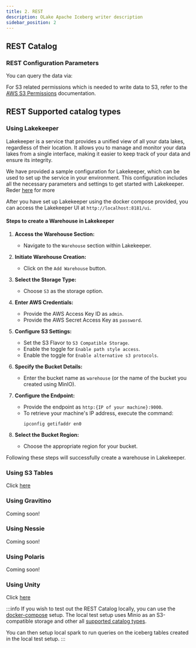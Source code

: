 ```yaml
---
title: 2. REST
description: OLake Apache Iceberg writer description
sidebar_position: 2
---
```


## REST Catalog

<Tabs>

<TabItem value="jdbc-ui" label="OLake UI" default>

<RESTIcebergWriterUIConfigDetails />

</TabItem>

<TabItem value="jdbc-cli" label="OLake CLI" default>

<RESTIcebergWriterConfig />

### REST Configuration Parameters

<RESTIcebergWriterConfigDetails />

</TabItem>

</Tabs>

You can query the data via:

<CatalogQuery />

For S3 related permissions which is needed to write data to S3, refer to the [AWS S3 Permissions](../../parquet/partitioning) documentation.

## REST Supported catalog types

### Using Lakekeeper

Lakekeeper is a service that provides a unified view of all your data lakes, regardless of their location. It allows you to manage and monitor your data lakes from a single interface, making it easier to keep track of your data and ensure its integrity.

We have provided a sample configuration for Lakekeeper, which can be used to set up the service in your environment. This configuration includes all the necessary parameters and settings to get started with Lakekeeper. Reder [here](https://docs.lakekeeper.io/getting-started/) for more

After you have set up Lakekeeper using the docker compose provided, you can access the Lakekeeper UI at `http://localhost:8181/ui`.

#### Steps to create a Warehouse in Lakekeeper

1. **Access the Warehouse Section:**

   - Navigate to the `Warehouse` section within Lakekeeper.

2. **Initiate Warehouse Creation:**

   - Click on the `Add Warehouse` button.

3. **Select the Storage Type:**

   - Choose `S3` as the storage option.

4. **Enter AWS Credentials:**

   - Provide the AWS Access Key ID as `admin`.
   - Provide the AWS Secret Access Key as `password`.

5. **Configure S3 Settings:**

   - Set the S3 Flavor to `S3 Compatible Storage`.
   - Enable the toggle for `Enable path style access`.
   - Enable the toggle for `Enable alternative s3 protocols`.

6. **Specify the Bucket Details:**

   - Enter the bucket name as `warehouse` (or the name of the bucket you created using MinIO).

7. **Configure the Endpoint:**

   - Provide the endpoint as `http:{IP of your machine}:9000`.
   - To retrieve your machine's IP address, execute the command:
     ```
     ipconfig getifaddr en0
     ```

8. **Select the Bucket Region:**
   - Choose the appropriate region for your bucket.

Following these steps will successfully create a warehouse in Lakekeeper.

### Using S3 Tables

Click [here](../s3-tables)

### Using Gravitino

Coming soon!

### Using Nessie

Coming soon!

### Using Polaris

Coming soon!

### Using Unity

Click [here](../unity-catalog)


:::info
If you wish to test out the REST Catalog locally, you can use the [docker-compose](../docker-compose) setup. The local test setup uses Minio as an S3-compatible storage and other all [supported catalog types](../docker-compose#local-catalog--test-setup).

You can then setup local spark to run queries on the iceberg tables created in the local test setup.
:::
